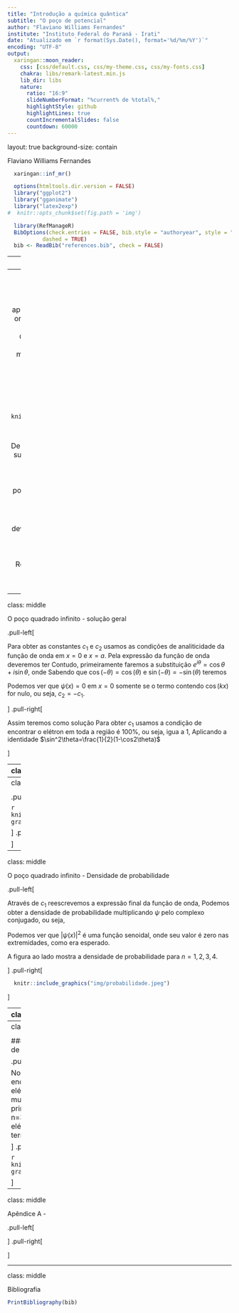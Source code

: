 ```yaml
---
title: "Introdução a química quântica"
subtitle: "O poço de potencial"
author: "Flaviano Williams Fernandes"
institute: "Instituto Federal do Paraná - Irati"
date: "Atualizado em `r format(Sys.Date(), format='%d/%m/%Y')`"
encoding: "UTF-8"
output:
  xaringan::moon_reader:
    css: [css/default.css, css/my-theme.css, css/my-fonts.css]
    chakra: libs/remark-latest.min.js
    lib_dir: libs
    nature:
      ratio: "16:9"
      slideNumberFormat: "%current% de %total%,"
      highlightStyle: github
      highlightLines: true
      countIncrementalSlides: false
      countdown: 60000
---
```

layout: true
background-size: contain

<div class="my-footer"><span>Flaviano Williams Fernandes</span></div>

```r
  xaringan::inf_mr()
```

```r
  options(htmltools.dir.version = FALSE)
  library("ggplot2")
  library("gganimate")
  library("latex2exp")
#  knitr::opts_chunk$set(fig.path = 'img')
```

```r
  library(RefManageR)
  BibOptions(check.entries = FALSE, bib.style = "authoryear", style = "markdown",
           dashed = TRUE)
  bib <- ReadBib("references.bib", check = FALSE)
```

---
class: middle

<div class="my-header"><span>Sumário</span></div>

1. O poço quadrado infinito

2. O poço de quadrado finito

5. Apêndice A

6. Bibliografia

<div class="footnote">
  <ul>
  <hr>
  <li> Esta apresentação está disponível para download em <a href="https://flavianowilliams.github.io/education">flavianowilliams.github.io/education</a>;
  <li> Este material está sujeito a modificações. Recomenda-se acompanhamento permanente.
  </ul>
</div>

---
class: middle

<div class="my-header"><span>O poço quadrado infinito - exemplo real</span></div>

.pull-left[

A figura abaixo mostra um elétron aprisionado em uma cúpula à vácuo, onde as extremidades dessa cúpula está submetida a uma d.d.p. V, `r Cite(bib, c("tipler"))`. Podemos considerar que o elétron pode se mover livremente dentro da cúpula, mas ao se aproximar das extremidades, ele sofre uma forte repulsão, impedindo-o de estar além das extremidades desta cúpula.

```r
  knitr::include_graphics("img/poco-potencial-representacao.jpeg")
```

]
.pull-right[

De acordo com o dispositivo ao lado, supondo que a barreira de potencial assume valores extremamente elevados nas extremidades da cúpula, podemos dizer que o potencial $V(x)$ assume valores como mostra abaixo,
\begin{aligned}
V(x)=
  \begin{cases}
    \infty,\quad & (x\le 0),\\
    0,\quad & (0< x< a),\\
    \infty,\quad & (x\ge 0).
  \end{cases}
\end{aligned}

Para $x<0$ e $x>a$ temos que a partícula não poderá aparecer devido a barreira de potencial, assim a função de onda deve ser zero nessa região. E para $0\le x \le a$ temos a solução da partícula. Reunindo essas informações temos a solução geral do elétron,

\begin{aligned}
\psi(x)=
  \begin{cases}
    0,\quad & (x\le 0),\\
    c_1e^{ik_1x}+c_2e^{-ik_1x},\quad & (0< x< a),\\
    0,\quad & (x\ge 0).
  \end{cases}
\end{aligned}

]

---
class: middle

<div class="my-header"><span>O poço quadrado infinito - solução geral</span></div>

.pull-left[

Para obter as constantes $c_1$ e $c_2$ usamos as condições de analiticidade da função de onda em $x=0$ e $x=a$. Pela expressão da função de onda deveremos ter
\begin{aligned}
  \psi(x=0) =\psi(x=a) = 0.
\end{aligned}
Contudo, primeiramente faremos a substituição $e^{i\theta}=\cos\theta+i\sin\theta$, onde
\begin{aligned}
  \psi(x) & = c_1(\cos(kx)+i\sin(kx))+\\
  & + c_2(\cos(-kx)+i\sin(-kx)).
\end{aligned}
Sabendo que $\cos(-\theta)=\cos(\theta)$ e $\sin(-\theta)=-\sin(\theta)$ teremos
\begin{aligned}
  \psi(x) & = c_1\cos(kx)+ic_1\sin(kx)+\\
  & + c_2\cos(kx)-ic_2\sin(kx),\\
  & = (c_1+c_2)\cos(kx)+i(c_1-c_2)\sin(kx).
\end{aligned}
Podemos ver que $\psi(x)=0$ em $x=0$ somente se o termo contendo $\cos(kx)$ for nulo, ou seja, $c_2=-c_1$.

]
.pull-right[

Assim teremos como solução
\begin{aligned}
\psi(x)=
  \begin{cases}
    0,\quad & (x\le 0),\\
    2ic_1\sin(kx),\quad & (0< x< a),\\
    0,\quad & (x\ge 0).
  \end{cases}
\end{aligned}
Para obter $c_1$ usamos a condição de encontrar o elétron em toda a região é 100%, ou seja, igua a 1,
\begin{aligned}
  \int^{\infty}_{-\infty}|\psi(x)|^2dx & = 1,\\
  \int^{a}_{0}(2ic_1\sin(kx))^*(-2ic_1\sin(kx)) & = 1,\\
  4|c_1|^2\int^{a}_{0}\sin^2(kx)dx & = 1.
\end{aligned}
Aplicando a identidade $\sin^2\theta=\frac{1}{2}(1-\cos2\theta)$
\begin{aligned}
  \frac{4|c_1|^2}{2}\int^{a}_{0}(1-\cos2kx)dx & = 1.
\end{aligned}

]

---
class: middle

<div class="my-header"><span>O poço quadrado infinito - Níveis de energia</span></div>

.pull-left[

\begin{aligned}
  2|c_1|^2\int^{a}_{0}(1-\cos2kx)dx & = 1,\\
  2|c_1|^2\left[\int^{a}_{0}dx-\int^{a}_{0}\cos2kx\right] & = 1,\\
  2|c_1|^2\left(a-\frac{\sin2ka}{2k}\right) & = 1.
\end{aligned}
Aplicando a condição $\psi(x=a)=0$ teremos
\begin{aligned}
  2c_1\sin ka = 0.
\end{aligned}
Isso será verdade se $\sin ka=0$. Assim, poderemos dizer que $\sin2ka$ também será zero,
\begin{aligned}
  2|c_1|^2a & = 1,\\
  c_1 & = \frac{1}{\sqrt{2a}}.
\end{aligned}
Retomando a equação $\sin ka=0$. Pela propriedade da função seno, temos que ela somente será zero se

]
.pull-right[

\begin{aligned}
  ka & = n\pi,\\
  k & = \frac{n\pi}{a},\quad (n=1, 2,\cdots)
\end{aligned}
Porém, a partir da solução da partícula livre, sabemos que $k=\frac{\sqrt{2mE}}{\hbar}$, portanto
\begin{aligned}
   \frac{\sqrt{2mE}}{\hbar} & = \frac{n\pi}{a},\\
   E & = \frac{n^2\pi^2\hbar^2}{2ma^2},\quad (n= 1, 2,\cdots).
\end{aligned}
**Podemos perceber que a energia do elétron assume valores discretos que dependem de $n^2$**. Além do mais, temos que os demais valores são constantes, assim
\begin{aligned}
   E_n & = \left(\frac{\pi^2\hbar^2}{2ma^2}\right)n^2= E_1n^2.
\end{aligned}
$E_1$ é chamado energia do estado fundamental.

]

---
class: middle

<div class="my-header"><span>O poço quadrado infinito - Representação gráfica dos níveis de energia</span></div>

.pull-left[

```r
  knitr::include_graphics("img/energia-grafico.jpeg")
```

]
.pu---right[

]

---
class: middle

<div class="my-header"><span>O poço quadrado infinito - Densidade de probabilidade</span></div>

.pull-left[

Através de $c_1$ reescrevemos a expressão final da função de onda,
\begin{aligned}
\psi(x)=
  \begin{cases}
    0,\quad & (x\le 0),\\
    i\sqrt{\frac{2}{a}}\sin\left(\frac{n\pi}{a}x\right),\quad & (0< x< a),\\
    0,\quad & (x\ge 0).
  \end{cases}
\end{aligned}
Podemos obter a densidade de probabilidade multiplicando $\psi$ pelo complexo conjugado, ou seja,
\begin{aligned}
|\psi(x)|^2=
  \begin{cases}
    0,\quad & (x\le 0),\\
    \frac{2}{a}\sin^2\left(\frac{n\pi}{a}x\right),\quad & (0< x< a),\\
    0,\quad & (x\ge 0).
  \end{cases}
\end{aligned}
Podemos ver que $|\psi(x)|^2$ é uma função senoidal, onde seu valor é zero nas extremidades, como era esperado.

A figura ao lado mostra a densidade de probabilidade para $n=1,2,3,4$.

]
.pull-right[

```r
  knitr::include_graphics("img/probabilidade.jpeg")
```

]

---
class: middle

<div class="my-header"><span>Potencial barreira - Aplicações </span></div>

### Ressonância eletrônica na molécula de butadieno

.pull-left[

A molécula de butadieno tem a estrutura $C=C-C=C$. Nela um elétron viaja repetidamente de uma extremidade a outra como se estivesse em um poço de potencial. Do ponto de vista mecânica quântica, este problema pode ser traduzido como o elétron na caixa.

```r
  knitr::include_graphics("img/butadieno.jpg")
```

]
.pull-right[

Do poblema do poço de potencial infinito, temos que os níveis de energia são dados por
\begin{aligned}
 E_n & = \frac{n^2\pi^2\hbar^2}{2ma^2} = \frac{n^2h^2}{8ma^2},
\end{aligned}
sabendo que $\hbar=h/2\pi$. Se o elétron saltar de um nível mais energético n+1 para o nível menos energético n, neste salto ele emite um fóton de energia $\Delta E$, onde
\begin{aligned}
  \Delta E & = E_{n+1}-E_n,\\
  & = \frac{(n+1)^2h^2}{8ma^2}-\frac{n^2h^2}{8ma^2},\\
  & = \frac{(2n+1)h^2}{8ma^2}.
\end{aligned}
No caso do fóton emitido, temos que a sua energia é $\Delta E = h\nu$, ou de maneira equivalente $\lambda = \frac{hc}{\Delta E}$.

]

---
class: middle

<div class="my-header"><span>Potencial barreira - Aplicações </span></div>

### Ressonância eletrônica na molécula de butadieno

.pull-left[

No butadieno, o níveis n=1 e 2 encontram-se ocupados por dois elétrons cada (considerando a multiplicidade de spin). Portanto, o primeiro estado excitado seria o nível n=3, devido a transição de um dos elétrons no nível n = 2 para n = 3. Assim teríamos
\begin{aligned}
  \lambda & = \frac{hc}{\Delta E},\\
  & = \frac{8mc}{h(2n+1)}a^2.
\end{aligned}
Para o elétron, teríamos
\begin{aligned}
  \lambda = \frac{32,97}{2n+1}a^2.
\end{aligned}
Considerando que o comprimento do butadieno é 5,6 angstrons, teremos $\lambda=207\;nm$. Este resultado concorda bem com o valor experimental de $210\;nm$.

]
.pull-right[

```r
  knitr::include_graphics("img/transicao-grafico.jpeg")
```

]

---
class: middle

<div class="my-header"><span>Apêndice A - </span></div>

.pull-left[

]
.pull-right[

]

---
class: middle

<div class="my-header"><span>Bibliografia</span></div>

```r
PrintBibliography(bib)
```

